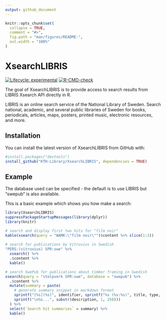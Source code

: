 ```yaml
---
output: github_document
---
```


<!-- README.md is generated from README.Rmd. Please edit that file -->

```r
knitr::opts_chunk$set(
  collapse = TRUE,
  comment = "#>",
  fig.path = "man/figures/README-",
  out.width = "100%"
)
```

# XsearchLIBRIS

<!-- badges: start -->
[![Lifecycle: experimental](https://img.shields.io/badge/lifecycle-experimental-orange.svg)](https://www.tidyverse.org/lifecycle/#experimental)
[![R-CMD-check](https://github.com/KTH-Library/XsearchLIBRIS/workflows/R-CMD-check/badge.svg)](https://github.com/KTH-Library/XsearchLIBRIS/actions)
<!-- badges: end -->

The goal of XsearchLIBRIS is to provide access to search results from LIBRIS Xsearch API directly in R.

LIBRIS is an online search service of the National Library of Sweden. Search national, academic, and several public libraries of Sweden for books, periodicals, articles, maps, posters, printed music, electronic resources, and more.

## Installation

You can install the latest version of XsearchLIBRIS from GitHub with:

``` r
#install.packages("devtools")
install_github("KTH-Library/XsearchLIBRIS", dependencies = TRUE)
```

## Example

The database used can be specified - the default is to use LIBRIS but "swepub" is also available.

This is a basic example which shows you how make a search:

```r
library(XsearchLIBRIS)
suppressPackageStartupMessages(library(dplyr))
library(knitr)

# search and display first two hits for "film noir"
kable(xsearch(query = "WAMK:\"film noir\"")$content %>% slice(1:2))
 
# search for publications by Vitruvius in Swedish
"PERS:(vitruvius) SPR:swe" %>% 
  xsearch() %>% 
  .$content %>%
  kable()

# search SwePub for publications about timber framing in Swedish
xsearch(query = "stolpverk SPR:swe", database = "swepub") %>%
  .$content %>% 
  mutate(summary = paste(
    # generate summary snippet in markdown format
    sprintf("[%s](%s)", identifier, sprintf("%s (%s:%s)", title, type, relation)),
    sprintf("\n%s...", substr(description, 1, 250)))
  ) %>%
  select(`Search hit summaries` = summary) %>%
  kable()

```

